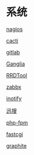 = 系统 =

[[nagios|nagios]]

[[cacti|cacti]]

[[gitlab|gitlab]]

[[Ganglia|Ganglia]]

[[rrdtool|RRDTool]]

[[zabbx|zabbx]]

[[inotify|inotify]]

[[xunsearch|迅搜]]

[[phpfpm|php-fpm]]

[[fastcgi|fastcgi]]

[[graphite|graphite]]
